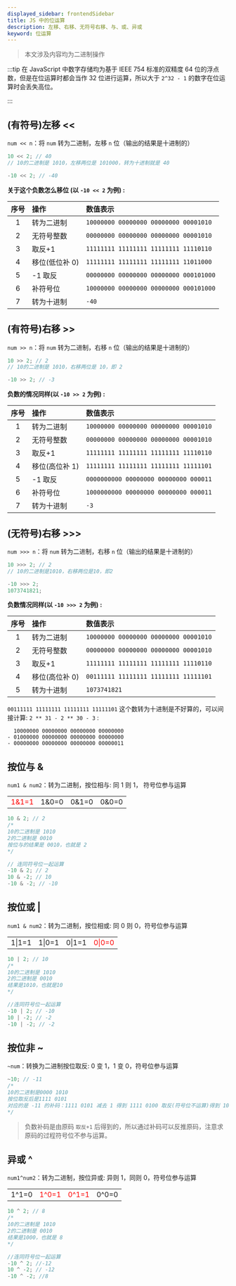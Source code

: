 ```yaml
---
displayed_sidebar: frontendSidebar
title: JS 中的位运算
description: 左移、右移、无符号右移、与、或、异或
keyword: 位运算
---
```


<Author count={2300} publish="2019-9-9 18:55" update="2023-6-13 10:46" />

> <Emphasis>本文涉及内容均为二进制操作</Emphasis>

:::tip
在 JavaScript 中数字存储均为基于 IEEE 754 标准的双精度 64 位的浮点数，但是在位运算时都会当作 32 位进行运算，所以大于 `2^32 - 1` 的数字在位运算时会丢失高位。

:::

## (有符号)左移 \<\<

`num << n`：将 `num` 转为二进制，左移 `n` 位（输出的结果是十进制的）

```js
10 << 2; // 40
// 10的二进制是 1010，左移两位是 101000，转为十进制就是 40

-10 << 2; // -40
```

**关于这个负数怎么移位 (以 `-10 << 2` 为例) :**

| 序号 | 操作           | 数值表示                               |
| :--: | :------------- | :------------------------------------- |
|  1   | 转为二进制     | `10000000 00000000 00000000 00001010`  |
|  2   | 无符号整数     | `00000000 00000000 00000000 00001010`  |
|  3   | 取反+1         | `11111111 11111111 11111111 11110110`  |
|  4   | 移位(低位补 0) | `11111111 11111111 11111111 11011000`  |
|  5   | -1 取反        | `00000000 00000000 00000000 000101000` |
|  6   | 补符号位       | `10000000 00000000 00000000 000101000` |
|  7   | 转为十进制     | `-40`                                  |

## (有符号)右移 >>

`num >> n`：将 `num` 转为二进制，右移 `n` 位（输出的结果是十进制的）

```js
10 >> 2; // 2
// 10的二进制是 1010，右移两位是 10，即 2

-10 >> 2; // -3
```

**负数的情况同样(以 `-10 >> 2` 为例) :**

| 序号 | 操作           | 数值表示                              |
| :--: | :------------- | :------------------------------------ |
|  1   | 转为二进制     | `10000000 00000000 00000000 00001010` |
|  2   | 无符号整数     | `00000000 00000000 00000000 00001010` |
|  3   | 取反+1         | `11111111 11111111 11111111 11110110` |
|  4   | 移位(高位补 1) | `11111111 11111111 11111111 11111101` |
|  5   | -1 取反        | `0000000000 00000000 00000000 000011` |
|  6   | 补符号位       | `1000000000 00000000 00000000 000011` |
|  7   | 转为十进制     | `-3`                                  |

## (无符号)右移 >>>

`num >>> n`：将 `num` 转为二进制，右移 `n` 位（输出的结果是十进制的）

```js
10 >>> 2; // 2
// 10的二进制是1010，右移两位是10，即2

-10 >>> 2;
1073741821;
```

**负数情况同样(以 `-10 >>> 2` 为例) :**

| 序号 | 操作           | 数值表示                              |
| :--: | :------------- | :------------------------------------ |
|  1   | 转为二进制     | `10000000 00000000 00000000 00001010` |
|  2   | 无符号整数     | `00000000 00000000 00000000 00001010` |
|  3   | 取反+1         | `11111111 11111111 11111111 11110110` |
|  4   | 移位(高位补 0) | `00111111 11111111 11111111 11111101` |
|  5   | 转为十进制     | `1073741821`                          |

`00111111 11111111 11111111 11111101` 这个数转为十进制是不好算的，可以间接计算: `2 ** 31 - 2 ** 30 - 3` :

```
  10000000 00000000 00000000 00000000
- 01000000 00000000 00000000 00000000
- 00000000 00000000 00000000 00000011
```

## 按位与 &

`num1 & num2`：转为二进制，按位相与: <Emphasis>同 1 则 1， 符号位参与运算 </Emphasis>

<div className="table__no-header" />

|                                |       |       |       |
| :----------------------------- | :---- | :---- | :---- |
| <font color="red">1&1=1</font> | 1&0=0 | 0&1=0 | 0&0=0 |

```js
10 & 2; // 2
/*
10的二进制是 1010
2的二进制是 0010
按位与的结果是 0010，也就是 2
*/

// 连同符号位一起运算
-10 & 2; // 2
10 & -2; // 10
-10 & -2; // -10
```

## 按位或 |

`num1 & num2`：转为二进制，按位相或: <Emphasis>同 0 则 0，符号位参与运算 </Emphasis>

<div className="table__no-header" />

|        |        |        |                                 |
| ------ | ------ | ------ | ------------------------------- |
| 1\|1=1 | 1\|0=1 | 0\|1=1 | <font color="red">0\|0=0</font> |

```js
10 | 2; // 10
/*
10的二进制是 1010
2的二进制是 0010
结果是1010，也就是10
*/

//连同符号位一起运算
-10 | 2; // -10
10 | -2; // -2
-10 | -2; // -2
```

## 按位非 ~

`~num`：转换为二进制按位取反: <Emphasis>0 变 1，1 变 0，符号位参与运算</Emphasis>

```js
~10; // -11
/*
10的二进制是0000 1010
按位取反后是1111 0101
对应的是 -11 的补码：1111 0101 减去 1 得到 1111 0100 取反(符号位不运算)得到 1000 1011
*/
```

> 负数补码是由原码 `取反+1` 后得到的，所以通过补码可以反推原码，注意求原码的过程符号位不参与运算。

## 异或 ^

`num1^num2`：转为二进制，按位异或: <Emphasis>异则 1，同则 0，符号位参与运算</Emphasis>

<div className="table__no-header" />

|       |                                |                                |       |
| ----- | ------------------------------ | ------------------------------ | ----- |
| 1^1=0 | <font color="red">1^0=1</font> | <font color="red">0^1=1</font> | 0^0=0 |

```js
10 ^ 2; // 8
/*
10的二进制是 1010
2的二进制是 0010
结果是1000，也就是 8
*/

//连同符号位一起运算
-10 ^ 2; //-12
10 ^ -2; // -12
-10 ^ -2; //8
```
